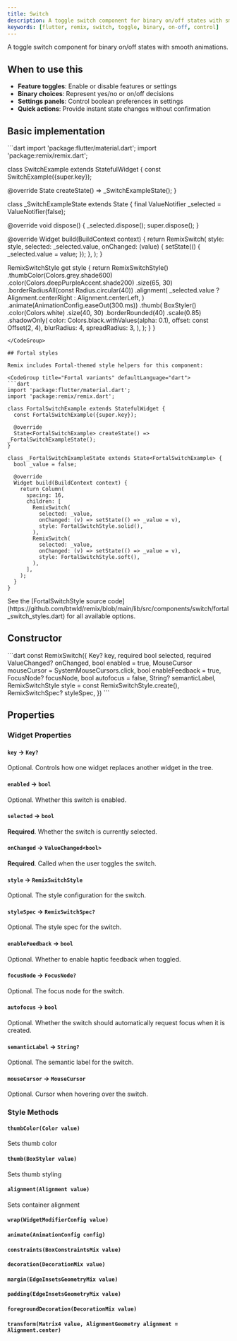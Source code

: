 ```yaml
---
title: Switch
description: A toggle switch component for binary on/off states with smooth animations
keywords: [flutter, remix, switch, toggle, binary, on-off, control]
---
```


A toggle switch component for binary on/off states with smooth animations.

## When to use this

- **Feature toggles**: Enable or disable features or settings
- **Binary choices**: Represent yes/no or on/off decisions
- **Settings panels**: Control boolean preferences in settings
- **Quick actions**: Provide instant state changes without confirmation

## Basic implementation

<CodeGroup title="Basic implementation" defaultLanguage="dart">
```dart
import 'package:flutter/material.dart';
import 'package:remix/remix.dart';

class SwitchExample extends StatefulWidget {
  const SwitchExample({super.key});

  @override
  State<SwitchExample> createState() => _SwitchExampleState();
}

class _SwitchExampleState extends State<SwitchExample> {
  final ValueNotifier<bool> _selected = ValueNotifier(false);

  @override
  void dispose() {
    _selected.dispose();
    super.dispose();
  }

  @override
  Widget build(BuildContext context) {
    return RemixSwitch(
      style: style,
      selected: _selected.value,
      onChanged: (value) {
        setState(() {
          _selected.value = value;
        });
      },
    );
  }

  RemixSwitchStyle get style {
    return RemixSwitchStyle()
        .thumbColor(Colors.grey.shade600)
        .color(Colors.deepPurpleAccent.shade200)
        .size(65, 30)
        .borderRadiusAll(const Radius.circular(40))
        .alignment(
          _selected.value ? Alignment.centerRight : Alignment.centerLeft,
        )
        .animate(AnimationConfig.easeOut(300.ms))
        .thumb(
          BoxStyler()
              .color(Colors.white)
              .size(40, 30)
              .borderRounded(40)
              .scale(0.85)
              .shadowOnly(
                color: Colors.black.withValues(alpha: 0.1),
                offset: const Offset(2, 4),
                blurRadius: 4,
                spreadRadius: 3,
              ),
        );
  }
}
```
</CodeGroup>

## Fortal styles

Remix includes Fortal-themed style helpers for this component:

<CodeGroup title="Fortal variants" defaultLanguage="dart">
```dart
import 'package:flutter/material.dart';
import 'package:remix/remix.dart';

class FortalSwitchExample extends StatefulWidget {
  const FortalSwitchExample({super.key});

  @override
  State<FortalSwitchExample> createState() => _FortalSwitchExampleState();
}

class _FortalSwitchExampleState extends State<FortalSwitchExample> {
  bool _value = false;

  @override
  Widget build(BuildContext context) {
    return Column(
      spacing: 16,
      children: [
        RemixSwitch(
          selected: _value,
          onChanged: (v) => setState(() => _value = v),
          style: FortalSwitchStyle.solid(),
        ),
        RemixSwitch(
          selected: _value,
          onChanged: (v) => setState(() => _value = v),
          style: FortalSwitchStyle.soft(),
        ),
      ],
    );
  }
}
```
</CodeGroup>

<Info>
  See the [FortalSwitchStyle source code](https://github.com/btwld/remix/blob/main/lib/src/components/switch/fortal_switch_styles.dart) for all available options.
</Info>

## Constructor
<CodeGroup title="Constructor" defaultLanguage="dart">
```dart
const RemixSwitch({
  Key? key,
  required bool selected,
  required ValueChanged<bool>? onChanged,
  bool enabled = true,
  MouseCursor mouseCursor = SystemMouseCursors.click,
  bool enableFeedback = true,
  FocusNode? focusNode,
  bool autofocus = false,
  String? semanticLabel,
  RemixSwitchStyle style = const RemixSwitchStyle.create(),
  RemixSwitchSpec? styleSpec,
})
```
</CodeGroup>


## Properties
### Widget Properties

#### `key` → `Key?`

Optional. Controls how one widget replaces another widget in the tree.

#### `enabled` → `bool`

Optional. Whether this switch is enabled.

#### `selected` → `bool`

**Required**. Whether the switch is currently selected.

#### `onChanged` → `ValueChanged<bool>`

**Required**. Called when the user toggles the switch.

#### `style` → `RemixSwitchStyle`

Optional. The style configuration for the switch.

#### `styleSpec` → `RemixSwitchSpec?`

Optional. The style spec for the switch.

#### `enableFeedback` → `bool`

Optional. Whether to enable haptic feedback when toggled.

#### `focusNode` → `FocusNode?`

Optional. The focus node for the switch.

#### `autofocus` → `bool`

Optional. Whether the switch should automatically request focus when it is created.

#### `semanticLabel` → `String?`

Optional. The semantic label for the switch.

#### `mouseCursor` → `MouseCursor`

Optional. Cursor when hovering over the switch.


### Style Methods

#### `thumbColor(Color value)`

Sets thumb color

#### `thumb(BoxStyler value)`

Sets thumb styling

#### `alignment(Alignment value)`

Sets container alignment

#### `wrap(WidgetModifierConfig value)`

#### `animate(AnimationConfig config)`

#### `constraints(BoxConstraintsMix value)`

#### `decoration(DecorationMix value)`

#### `margin(EdgeInsetsGeometryMix value)`

#### `padding(EdgeInsetsGeometryMix value)`

#### `foregroundDecoration(DecorationMix value)`

#### `transform(Matrix4 value, AlignmentGeometry alignment = Alignment.center)`

